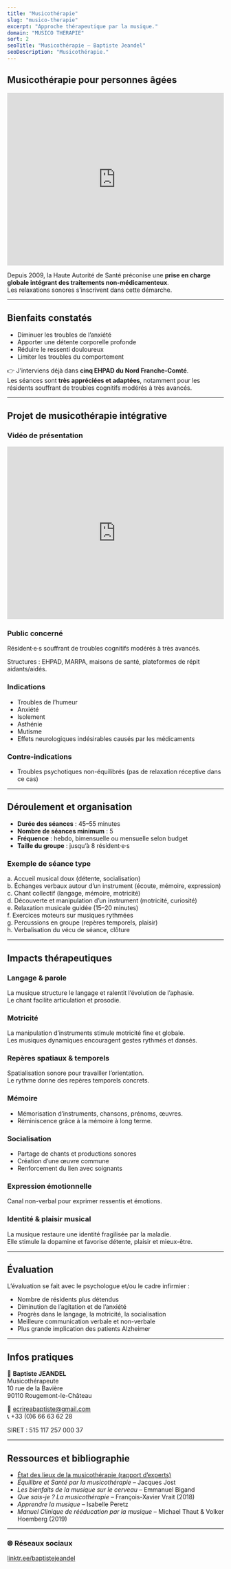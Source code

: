 ```yaml
---
title: "Musicothérapie"
slug: "musico-therapie"
excerpt: "Approche thérapeutique par la musique."
domain: "MUSICO THERAPIE"
sort: 2
seoTitle: "Musicothérapie — Baptiste Jeandel"
seoDescription: "Musicothérapie."
---
```


## Musicothérapie pour personnes âgées

<iframe 
  width="100%" 
  height="400" 
  src="https://www.youtube.com/embed/Ap5nJ0gjpqM?start=1" 
  title="Musicothérapie pour personnes âgées" 
  frameborder="0" 
  allow="accelerometer; autoplay; clipboard-write; encrypted-media; gyroscope; picture-in-picture" 
  allowfullscreen
></iframe>

Depuis 2009, la Haute Autorité de Santé préconise une **prise en charge globale intégrant des traitements non-médicamenteux**.  
Les relaxations sonores s’inscrivent dans cette démarche.

---

## Bienfaits constatés

- Diminuer les troubles de l’anxiété  
- Apporter une détente corporelle profonde  
- Réduire le ressenti douloureux  
- Limiter les troubles du comportement  

👉 J’interviens déjà dans **cinq EHPAD du Nord Franche-Comté**.  
Les séances sont **très appréciées et adaptées**, notamment pour les résidents souffrant de troubles cognitifs modérés à très avancés.

---

## Projet de musicothérapie intégrative

### Vidéo de présentation
<iframe 
  width="100%" 
  height="400" 
  src="https://www.youtube.com/embed/YdNsiOIurSs" 
  title="Projet musicothérapie intégrative" 
  frameborder="0" 
  allow="accelerometer; autoplay; clipboard-write; encrypted-media; gyroscope; picture-in-picture" 
  allowfullscreen
></iframe>

### Public concerné
Résident·e·s souffrant de troubles cognitifs modérés à très avancés.  

Structures : EHPAD, MARPA, maisons de santé, plateformes de répit aidants/aidés.  

### Indications
- Troubles de l’humeur  
- Anxiété  
- Isolement  
- Asthénie  
- Mutisme  
- Effets neurologiques indésirables causés par les médicaments  

### Contre-indications
- Troubles psychotiques non-équilibrés (pas de relaxation réceptive dans ce cas)

---

## Déroulement et organisation

- **Durée des séances** : 45–55 minutes  
- **Nombre de séances minimum** : 5  
- **Fréquence** : hebdo, bimensuelle ou mensuelle selon budget  
- **Taille du groupe** : jusqu’à 8 résident·e·s  

### Exemple de séance type
a. Accueil musical doux (détente, socialisation)  
b. Échanges verbaux autour d’un instrument (écoute, mémoire, expression)  
c. Chant collectif (langage, mémoire, motricité)  
d. Découverte et manipulation d’un instrument (motricité, curiosité)  
e. Relaxation musicale guidée (15–20 minutes)  
f. Exercices moteurs sur musiques rythmées  
g. Percussions en groupe (repères temporels, plaisir)  
h. Verbalisation du vécu de séance, clôture  

---

## Impacts thérapeutiques

### Langage & parole
La musique structure le langage et ralentit l’évolution de l’aphasie.  
Le chant facilite articulation et prosodie.  

### Motricité
La manipulation d’instruments stimule motricité fine et globale.  
Les musiques dynamiques encouragent gestes rythmés et dansés.  

### Repères spatiaux & temporels
Spatialisation sonore pour travailler l’orientation.  
Le rythme donne des repères temporels concrets.  

### Mémoire
- Mémorisation d’instruments, chansons, prénoms, œuvres.  
- Réminiscence grâce à la mémoire à long terme.  

### Socialisation
- Partage de chants et productions sonores  
- Création d’une œuvre commune  
- Renforcement du lien avec soignants  

### Expression émotionnelle
Canal non-verbal pour exprimer ressentis et émotions.  

### Identité & plaisir musical
La musique restaure une identité fragilisée par la maladie.  
Elle stimule la dopamine et favorise détente, plaisir et mieux-être.  

---

## Évaluation

L’évaluation se fait avec le psychologue et/ou le cadre infirmier :  

- Nombre de résidents plus détendus  
- Diminution de l’agitation et de l’anxiété  
- Progrès dans le langage, la motricité, la socialisation  
- Meilleure communication verbale et non-verbale  
- Plus grande implication des patients Alzheimer  

---

## Infos pratiques

📍 **Baptiste JEANDEL**  
Musicothérapeute  
10 rue de la Bavière  
90110 Rougemont-le-Château  

📧 [ecrireabaptiste@gmail.com](mailto:ecrireabaptiste@gmail.com)  
📞 +33 (0)6 66 63 62 28  

SIRET : 515 117 257 000 37  

---

## Ressources et bibliographie

- [État des lieux de la musicothérapie (rapport d’experts)](https://drive.google.com/file/d/1AARWbE0O2OF2ofR09c4F6AxbdXS-5BoG/view?usp=sharing)  
- *Équilibre et Santé par la musicothérapie* – Jacques Jost  
- *Les bienfaits de la musique sur le cerveau* – Emmanuel Bigand  
- *Que sais-je ? La musicothérapie* – François-Xavier Vrait (2018)  
- *Apprendre la musique* – Isabelle Peretz  
- *Manuel Clinique de rééducation par la musique* – Michael Thaut & Volker Hoemberg (2019)  

---

### 🌐 Réseaux sociaux
[linktr.ee/baptistejeandel](https://linktr.ee/baptistejeandel)
